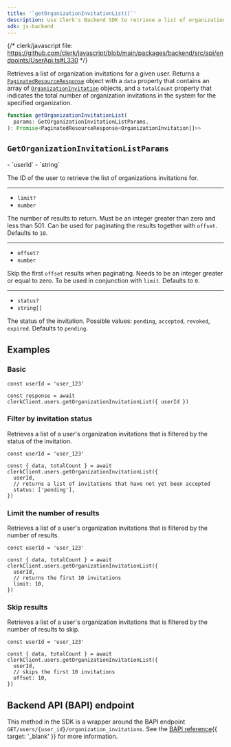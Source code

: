 ```yaml
---
title: '`getOrganizationInvitationList()`'
description: Use Clerk's Backend SDK to retrieve a list of organization invitations for a given user.
sdk: js-backend
---
```


{/* clerk/javascript file: https://github.com/clerk/javascript/blob/main/packages/backend/src/api/endpoints/UserApi.ts#L330 */}

Retrieves a list of organization invitations for a given user. Returns a [`PaginatedResourceResponse`](/docs/references/backend/types/paginated-resource-response) object with a `data` property that contains an array of [`OrganizationInvitation`](/docs/references/backend/types/backend-organization-invitation) objects, and a `totalCount` property that indicates the total number of organization invitations in the system for the specified organization.

```ts
function getOrganizationInvitationList(
  params: GetOrganizationInvitationListParams,
): Promise<PaginatedResourceResponse<OrganizationInvitation[]>>
```

## `GetOrganizationInvitationListParams`

<Properties>
  - `userId`
  - `string`

  The ID of the user to retrieve the list of organizations invitations for.

  ---

  - `limit?`
  - `number`

  The number of results to return. Must be an integer greater than zero and less than 501. Can be used for paginating the results together with `offset`. Defaults to `10`.

  ---

  - `offset?`
  - `number`

  Skip the first `offset` results when paginating. Needs to be an integer greater or equal to zero. To be used in conjunction with `limit`. Defaults to `0`.

  ---

  - `status?`
  - `string[]`

  The status of the invitation. Possible values: `pending`, `accepted`, `revoked`, `expired`. Defaults to `pending`.
</Properties>

## Examples

### Basic

<Include src="_partials/backend/usage" />

```tsx
const userId = 'user_123'

const response = await clerkClient.users.getOrganizationInvitationList({ userId })
```

### Filter by invitation status

Retrieves a list of a user's organization invitations that is filtered by the status of the invitation.

```tsx
const userId = 'user_123'

const { data, totalCount } = await clerkClient.users.getOrganizationInvitationList({
  userId,
  // returns a list of invitations that have not yet been accepted
  status: ['pending'],
})
```

### Limit the number of results

Retrieves a list of a user's organization invitations that is filtered by the number of results.

```tsx
const userId = 'user_123'

const { data, totalCount } = await clerkClient.users.getOrganizationInvitationList({
  userId,
  // returns the first 10 invitations
  limit: 10,
})
```

### Skip results

Retrieves a list of a user's organization invitations that is filtered by the number of results to skip.

```tsx
const userId = 'user_123'

const { data, totalCount } = await clerkClient.users.getOrganizationInvitationList({
  userId,
  // skips the first 10 invitations
  offset: 10,
})
```

## Backend API (BAPI) endpoint

This method in the SDK is a wrapper around the BAPI endpoint `GET/users/{user_id}/organization_invitations`. See the [BAPI reference](/docs/reference/backend-api/tag/users/get/users/%7Buser_id%7D/organization_invitations){{ target: '_blank' }} for more information.
